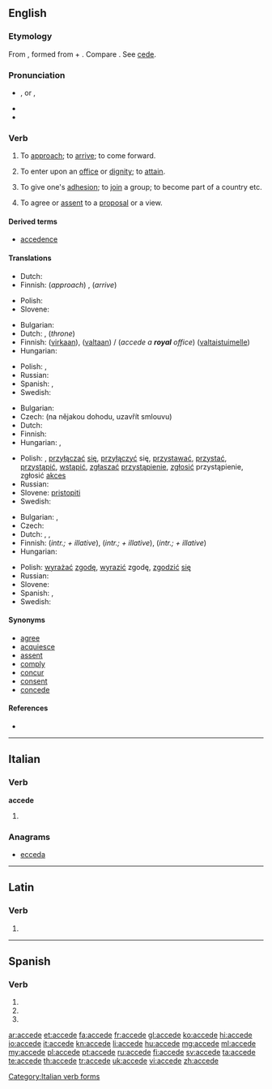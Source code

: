 {{was wotd|2008|May|27}}
{{also|accède|accedé|accédé}}
==English==

===Etymology===
From {{etyl|la}} {{term|accedo|accēdō|approach, accede|lang=la}}, formed from {{term|ad||to, toward, at|lang=la}} + {{term|cedo|cēdō|move, yield|lang=la}}. Compare {{etyl|fr|-}} {{term|accéder|lang=fr}}. See [[cede]].

===Pronunciation===
* {{a|UK|US}} {{IPA|/əkˈsiːd/}}, {{SAMPA|/@k"si:d/}} or {{a|US}} {{IPA|/əˈsiːd/}}, {{SAMPA|/@"si:d/}}
* {{audio|en-us-accede.ogg|Audio (US)}}
* {{rhymes|iːd}}

===Verb===
{{en-verb|acced|ing}}

# {{intransitive}} {{obsolete}} To [[approach]]; to [[arrive]]; to come forward.
# {{transitive}} To enter upon an [[office]] or [[dignity]]; to [[attain]].
# {{transitive}} To give one's [[adhesion]]; to [[join]] a group; to become part of a country etc.
# {{transitive}} To agree or [[assent]] to a [[proposal]] or a view.

====Derived terms====
* [[accedence]]

====Translations====
{{trans-top|obsolete: to approach}}
* Dutch: {{t+|nl|naderen}}
* Finnish: (''approach'') {{t+|fi|lähestyä}}, (''arrive'') {{t+|fi|saapua}}
{{trans-mid}}
* Polish: {{t|pl|przystępować}}
* Slovene: {{t|sl|pristopiti}}
{{trans-bottom}}

{{trans-top|to enter upon an office or dignity}}
* Bulgarian: {{t|bg|встъпвам}}
* Dutch: {{t+|nl|aanvaarden}}, (''throne'') {{t+|nl|bestijgen}}
* Finnish: {{t+|fi|astua}} ([[virka|virkaan]]), {{t+|fi|nousta}} ([[valta|valtaan]]) / (''accede a '''royal''' office'') {{t+|fi|nousta}} ([[valtaistuin|valtaistuimelle]])
* Hungarian: {{t|hu|hivatalba lép}}
{{trans-mid}}
* Polish: {{t+|pl|obejmować}}, {{t+|pl|objąć}}
* Russian: {{t+|ru|вступать}}
* Spanish: {{t|es|subir}}, {{t|es|acceder}}
* Swedish: {{t|sv|tillträda}}
{{trans-bottom}}

{{trans-top|to join a group}}
* Bulgarian: {{t|bg|присъединявам се}}
* Czech: {{t-|cs|přistoupit}} (na nějakou dohodu, uzavřít smlouvu)
* Dutch: {{t-|nl|toetreden}}
* Finnish: {{t+|fi|liittyä}}
* Hungarian: {{t|hu|belép}}, {{t|hu|csatlakozik}}
{{trans-mid}}
* Polish: {{t|pl|wstępować}}, [[przyłączać]] [[się]], [[przyłączyć]] się, [[przystawać]], [[przystać]], [[przystąpić]], [[wstąpić]], [[zgłaszać]] [[przystąpienie]], [[zgłosić]] przystąpienie, zgłosić [[akces]]
* Russian: {{t|ru|присоединяться}}
* Slovene: [[pristopiti]]
* Swedish: {{t|sv|ansluta till}}
{{trans-bottom}}

{{trans-top|to agree to a proposal or view}}
* Bulgarian: {{t|bg|приемам}}, {{t-|bg|съгласявам се}}
* Czech: {{t-|cs|souhlasit}}
* Dutch: {{t-|nl|toestemmen}}, {{t+|nl|aanvaarden}}, {{t+|nl|inwilligen}}
* Finnish: {{t-|fi|myöntyä}} (''intr.; + illative''), {{t+|fi|taipua}} (''intr.; + illative''), {{t-|fi|suostua}} (''intr.; + illative'')
* Hungarian: {{t|hu|beleegyezik}}
{{trans-mid}}
* Polish: [[wyrażać]] [[zgodę]], [[wyrazić]] zgodę, [[zgodzić]] [[się]]
* Russian: {{t+|ru|соглашаться}}
* Slovene: {{t|sl|pristopiti}}
* Spanish: {{t|es|acceder}}, {{t|es|consentir}}
* Swedish: {{t|sv|instämma i}}
{{trans-bottom}}

====Synonyms====
* [[agree]]
* [[acquiesce]]
* [[assent]]
* [[comply]]
* [[concur]]
* [[consent]]
* [[concede]]

====References====
* {{R:Webster 1913}}

----

==Italian==

===Verb===
'''accede'''

# {{conjugation of|accedere||3|s|pres|ind|lang=it}}

===Anagrams===
* [[ecceda#Italian|ecceda]]

[[Category:Italian verb forms]]

----

==Latin==

===Verb===
{{la-verb-form|accēde}}

# {{conjugation of|accedo|accēdō|2|s|pres|act|imp|lang=la}}

----

==Spanish==

===Verb===
{{es-verb-form|acceder}}

# {{es-verb form of|ending=er|mood=imperative|sense=affirmative|pers=2|formal=no|number=singular|[[acceder]]}}
# {{es-verb form of|ending=er|mood=indicative|tense=present|pers=2|formal=yes|number=singular|[[acceder]]}}
# {{es-verb form of|ending=er|mood=indicative|tense=present|pers=3|number=singular|[[acceder]]}}

[[ar:accede]]
[[et:accede]]
[[fa:accede]]
[[fr:accede]]
[[gl:accede]]
[[ko:accede]]
[[hi:accede]]
[[io:accede]]
[[it:accede]]
[[kn:accede]]
[[li:accede]]
[[hu:accede]]
[[mg:accede]]
[[ml:accede]]
[[my:accede]]
[[pl:accede]]
[[pt:accede]]
[[ru:accede]]
[[fi:accede]]
[[sv:accede]]
[[ta:accede]]
[[te:accede]]
[[th:accede]]
[[tr:accede]]
[[uk:accede]]
[[vi:accede]]
[[zh:accede]]